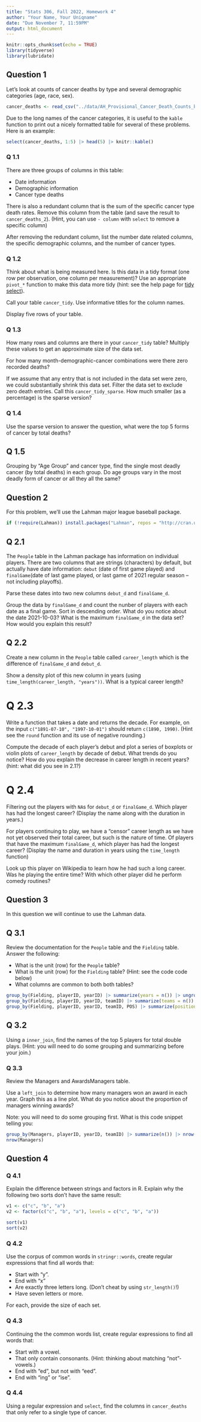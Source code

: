 ```yaml
---
title: "Stats 306, Fall 2022, Homework 4"
author: "Your Name, Your Uniqname"
date: "Due November 7, 11:59PM"
output: html_document
---
```


```r
knitr::opts_chunk$set(echo = TRUE)
library(tidyverse)
library(lubridate)
```

## Question 1

Let's look at counts of cancer deaths by type and several demographic categories
(age, race, sex).

```r
cancer_deaths <- read_csv("../data/AH_Provisional_Cancer_Death_Counts_by_Month_and_Year__2020-2021.csv.gz")
```

Due to the long names of the cancer categories, it is useful to the `kable` function to print out a nicely formatted table for several of these problems. Here is an example:

```r
select(cancer_deaths, 1:5) |> head(5) |> knitr::kable()
```

### Q 1.1

There are three groups of columns in this table:

- Date information
- Demographic information
- Cancer type deaths

There is also a redundant column that is the sum of the specific cancer type death rates. Remove this column from the table (and save the result to `cancer_deaths_2`). (Hint, you can use `- column` with `select` to remove a specific column)

After removing the redundant column, list the number date related columns, the specific demographic columns, and the number of cancer types.

### Q 1.2

Think about what is being measured here. Is this data in a tidy format (one row per observation, one column per measurement)? Use an appropriate `pivot_*` function to make this data more tidy (hint: see the help page for [tidy select](https://tidyr.tidyverse.org/reference/tidyr_tidy_select.html_ for some useful helper functions to pick all the cancer columns)). 

Call your table `cancer_tidy`. Use informative titles for the column names.

Display five rows of your table.

### Q 1.3

How many rows and columns are there in your `cancer_tidy` table? Multiply these values to get an approximate size of the data set.

For how many month-demographic-cancer combinations were there zero recorded deaths?

If we assume that any entry that is not included in the data set were zero, we could substantially shrink this data set. Filter the data set to exclude zero death entries. Call this `cancer_tidy_sparse`. How much smaller (as a percentage) is the sparse version?

### Q 1.4
Use the sparse version to answer the question, what were the top 5 forms of cancer by total deaths? 

## Q 1.5

Grouping by "Age Group" and cancer type, find the single most deadly cancer (by total deaths) in each group.  Do age groups vary in the most deadly form of cancer or all they all the same?


## Question 2

For this problem, we'll use the Lahman major league baseball package.

```r
if (!require(Lahman)) install.packages("Lahman", repos = "http://cran.us.r-project.org")
```

## Q 2.1

The `People` table in the Lahman package has information on individual players. There are two columns that are strings (characters) by default, but actually have date information: `debut` (date of first game played) and `finalGame`(date of last game played, or last game of 2021 regular season -- not including playoffs). 

Parse these dates into two new columns `debut_d` and `finalGame_d`.

Group the data by `finalGame_d` and count the nunber of players with each date as a final game. Sort in descending order. What do you notice about the date 2021-10-03? What is the maximum `finalGame_d` in the data set? How would you explain this result?

## Q 2.2

Create a new column in the `People` table called `career_length` which is the difference of `finalGame_d` and `debut_d`.

Show a density plot of this new column in years (using  `time_length(career_length, "years"))`. What is a typical career length?

# Q 2.3

Write a function that takes a date and returns the decade. For example, on the input `c("1891-07-10", "1997-10-01")` should return `c(1890, 1990)`. (Hint see the `round` function and its use of negative rounding.)

Compute the decade of each player's debut and plot a series of boxplots or violin plots of `career_length` by decade of debut. What trends do you notice? How do you explain the decrease in career length in recent years? (hint: what did you see in 2.1?)

# Q 2.4

Filtering out the players with `NA`s for `debut_d` or `finalGame_d`. Which player has had the longest career? (Display the name along with the duration in years.)

For players continuing to play, we have a "censor" career length as we have not yet observed their total career, but such is the nature of time. Of players that have the maximum `finalGame_d`, which player has had the longest career? (Display the name and duration in years using the `time_length` function)

Look up this player on Wikipedia to learn how he had such a long career. Was he playing the entire time? With which other player did he perform comedy routines?

## Question 3

In this question we will continue to use the Lahman data.

## Q 3.1

Review the documentation for the `People` table and the `Fielding` table. Answer the following:

- What is the unit (row) for the `People` table?
- What is the unit (row) for the `Fielding` table? (Hint: see the code code below)
- What columns are common to both both tables?

```r
group_by(Fielding, playerID, yearID) |> summarize(years = n()) |> ungroup() |> summarize(sum(years > 1))
group_by(Fielding, playerID, yearID, teamID) |> summarize(teams = n()) |> ungroup() |> summarize(sum(teams > 1))
group_by(Fielding, playerID, yearID, teamID, POS) |> summarize(positions = n()) |> ungroup() |> summarize(sum(positions > 1))
```
## Q 3.2

Using a `inner_join`, find the names of the top 5 players for total double plays. (Hint: you will need to do some grouping and summarizing before your join.)

### Q 3.3

Review the Managers and AwardsManagers table.

Use a `left_join` to determine how many managers won an award in each year. Graph this as a line plot. What do you notice about the proportion of managers winning awards?

Note: you will need to do some grouping first. What is this code snippet telling you:

```r
group_by(Managers, playerID, yearID, teamID) |> summarize(n()) |> nrow()
nrow(Managers)
```

## Question 4

### Q 4.1

Explain the difference between strings and factors in R. Explain why the following two sorts don't have the same result:

```r
v1 <- c("c", "b", "a")
v2 <- factor(c("c", "b", "a"), levels = c("c", "b", "a"))

sort(v1)
sort(v2)
```

### Q 4.2

Use the corpus of common words in `stringr::words`, create regular expressions that find all words that:

- Start with "y".
- End with "x"
- Are exactly three letters long. (Don’t cheat by using `str_length()`!)
- Have seven letters or more.

For each, provide the size of each set.

### Q 4.3

Continuing the the common words list, create regular expressions to find all words that:

- Start with a vowel.
- That only contain consonants. (Hint: thinking about matching "not"-vowels.)
- End with "ed", but not with "eed".
- End with "ing" or "ise".

### Q 4.4

Using a regular expression and `select`, find the columns in `cancer_deaths` that only refer to a single type of cancer.

